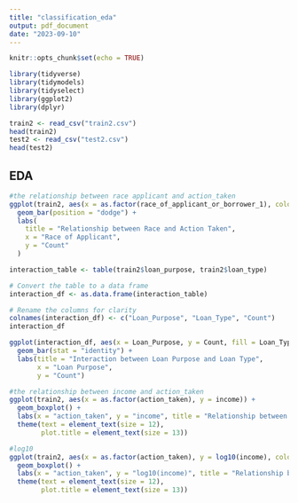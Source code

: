 ```yaml
---
title: "classification_eda"
output: pdf_document
date: "2023-09-10"
---
```


```r
knitr::opts_chunk$set(echo = TRUE)
```

```r
library(tidyverse)
library(tidymodels)
library(tidyselect)
library(ggplot2)
library(dplyr)
```

```r
train2 <- read_csv("train2.csv")
head(train2)
test2 <- read_csv("test2.csv")
head(test2)
```

## EDA

```r
#the relationship between race applicant and action_taken
ggplot(train2, aes(x = as.factor(race_of_applicant_or_borrower_1), color = as.factor(action_taken))) +
  geom_bar(position = "dodge") +
  labs(
    title = "Relationship between Race and Action Taken",
    x = "Race of Applicant",
    y = "Count"
  ) 
```

```r

interaction_table <- table(train2$loan_purpose, train2$loan_type)

# Convert the table to a data frame
interaction_df <- as.data.frame(interaction_table)

# Rename the columns for clarity
colnames(interaction_df) <- c("Loan_Purpose", "Loan_Type", "Count")
interaction_df

ggplot(interaction_df, aes(x = Loan_Purpose, y = Count, fill = Loan_Type)) +
  geom_bar(stat = "identity") +
  labs(title = "Interaction between Loan Purpose and Loan Type",
       x = "Loan Purpose",
       y = "Count")
```

```r
#the relationship between income and action_taken
ggplot(train2, aes(x = as.factor(action_taken), y = income)) +
  geom_boxplot() +
  labs(x = "action_taken", y = "income", title = "Relationship between income and action_taken") +
  theme(text = element_text(size = 12),
        plot.title = element_text(size = 13))

#log10
ggplot(train2, aes(x = as.factor(action_taken), y = log10(income), color = as.factor(action_taken))) +
  geom_boxplot() +
  labs(x = "action_taken", y = "log10(income)", title = "Relationship between log-transformed income and action_taken") +
  theme(text = element_text(size = 12),
        plot.title = element_text(size = 13))


```